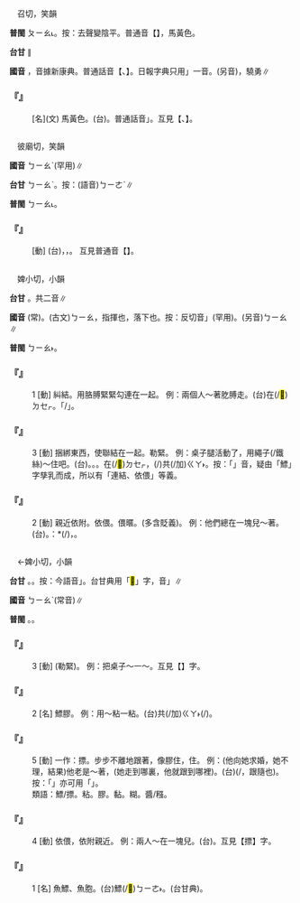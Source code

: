 
=={{ruby|驃|ㄅㄧㄠˋ}}==

　{{ruby|毗|ㄅㄧˊ}}召切，笑韻

'''普閩''' <rt>ㄆㄧㄠ˪</rt>{{ruby|、|ㄅㄧㄠ}}。按：去聲變陰平。普通音【{{ruby|驃|ㄅㄧㄠ}}】，馬黃色。

'''台甘''' {{ruby|(文)|ㄆㄧㄠ˪}}∥

'''國音''' {{ruby|(文)|ㄅㄧㄠˋ}}，音據新康典。普通話音【{{ruby|驃|ㄅㄧㄠ}}、{{ruby|驃|ㄆㄧㄠˇ}}】。日報字典只用{{ruby|「|ㄆㄧㄠˋ}}」一音。(另音){{ruby|(文)|ㄆㄧㄠˋ}}，驍勇∥

    

==='''『{{ruby|驃|ㄅㄧㄠˋ}}』'''===
: [名](文) 馬黃色。(台){{ruby|黃|ㆭˊ}}{{ruby|色|ㄒㄧㆤㆶ}}{{ruby|丌|ㆤ}}{{ruby|馬|ㆠㆤˋ}}。普通話音{{ruby|「|ㄅㄧㄠ}}」。互見【{{ruby|驃|ㄅㄧㄠ}}、{{ruby|驃|ㄆㄧㄠˋ}}】。
    

=={{ruby|俵|ㄅㄧㄠˋ}}==

　彼廟切，笑韻

'''國音''' <rt>ㄅㄧㄠˋ</rt>(罕用)∥

'''台甘''' <rt>ㄅㄧㄠˋ</rt>。按：(語音)<rt>ㄅㄧㄜˋ</rt>∥

'''普閩''' <rt>ㄅㄧㄠ˪</rt>。

    

==='''『{{ruby|俵|ㄅㄧㄠˋ}}』'''===
: [動] (台){{ruby|按|ㄢ˪}}{{ruby|照|ㄐㄧㄠ˪}}{{ruby|份|ㄏㄨㄣ˫}}{{ruby|數|ㄙㆦ˪}}，{{ruby|人|ㆢㄧㄣˊ}}{{ruby|/|ㄌㄧㄣˊ}}{{ruby|數|ㄙㆦ˪}}，{{ruby|分|ㄏㄨㄣ}}{{ruby|發|ㄏㄨㄚㆵ}}{{ruby|付|ㄏㆦ˫}}{{ruby|人|·ㄌㄤˊ}}。 互見普通音【{{ruby|俵|ㄅㄧㄠˇ}}】。
    

=={{ruby|摽|ㄅㄧㄠˋ}}==

　婢小切，小韻

'''台甘''' {{ruby|(文)|ㄅㄧㄠ}}{{ruby|。|ㄅㄧㄠˋ}}。共二音∥

'''國音''' {{ruby|(語)|ㄅㄧㄠˋ}}(常)。(古文)<rt>ㄅㄧㄠ</rt>，指揮也{{ruby|。|ㄆㄧㄠˇ}}，落下也。按：反切音{{ruby|「|ㄅㄧㄠˇ}}」(罕用)。(另音)<rt>ㄅㄧㄠ</rt>∥

'''普閩''' <rt>ㄅㄧㄠ˫</rt>。

    

==='''『{{ruby|摽|ㄅㄧㄠˋ}}』'''===
:1  [動] 糾結。用胳膊緊緊勾連在一起。 例：兩個人～著肐膊走。(台){{ruby|<mark>&#xffad9;</mark>|ㄧㄣ}}{{ruby|兩|ㄋㆭ˫}}{{ruby|人|ㄌㄤˊ}}{{ruby|相|ㄒㄧㄜ}}{{ruby|/|ㄙㆩ}}{{ruby|夾|ㄍㄧㄚㆴ}}{{ruby|手|ㄑㄧㄨˋ}}在(/<mark>&#xf9549;</mark>)<rt>ㄉㆤㆷ</rt>{{ruby|行|ㄍㄧㆩˊ}}。{{ruby|手|ㄑㄧㄨˋ}}{{ruby|股|ㄍㆦˋ}}{{ruby|頭|ㄊㄠˊ}}「{{ruby|相|ㄒㄧㄜ}}{{ruby|/|ㄙㆩ}}{{ruby|交|ㄍㄠ}}/{{ruby|相|ㄒㄧㄜ}}{{ruby|拔|ㄆㄨㄚㆷ ͘}}」{{ruby|在|ㄉㆤㆷ}}{{ruby|行|ㄍㄧㆩˊ}}。
    

==='''『{{ruby|摽|ㄅㄧㄠˋ}}』'''===
:3  [動] 捆綁東西，使聯結在一起。勒緊。 例：桌子腿活動了，用繩子(/鐵絲)～住吧。(台){{ruby|紮|ㄗㄚㆷ}}。{{ruby|<mark>&#xffdd6;</mark>|ㄉㄢ˪}}。{{ruby|推|ㄘㄨㄧ}}{{ruby|緊|ㄢˊ}}。{{ruby|桌|ㄉㄜㆷ}}{{ruby|仔|ㄚ}}{{ruby|丌|ㆤ}}{{ruby|骹|ㄎㄚ}}在(/<mark>&#xf9549;</mark>)<rt>ㄉㆤㆷ</rt>{{ruby|搖|ㄧㄜˊ}}{{ruby|櫓|ㄌㆦˋ}}，{{ruby|用|ㄧㆲ˫}}{{ruby|索|ㄙㄜㆷ}}{{ruby|仔|ㄚ}}(/{{ruby|鐵|ㄊㄧㆷ}}{{ruby|線|ㄙㄨㆩ˪}})共(/加)<rt>ㄍㄚ˫</rt>{{ruby|<mark>&#xffdd6;</mark>|ㄉㄢ˪}}{{ruby|起|·ㄎㄧˋ}}{{ruby|來|·ㄌㄞˊ}}。按：「{{ruby|摽|ㄅㄧㄠˋ}}」音，疑由「鰾」字孳乳而成，所以有「連結、依偎」等義。
    

==='''『{{ruby|摽|ㄅㄧㄠˋ}}』'''===
:2  [動] 親近依附。依偎。偎暱。(多含貶義)。 例：他們總在一塊兒～著。(台){{ruby|<mark>&#xffad9;</mark>|ㄧㄣ}}{{ruby|兩|ㄋㆭ˫}}{{ruby|個|ㆤˊ}}{{ruby|不|ㄅㄨㆵ}}{{ruby|時|ㄒㄧˊ}}{{ruby|結|ㄍㄚㆵ}}{{ruby|相|ㄒㄧㄜ}}{{ruby|/|ㄙㆩ}}{{ruby|粘|ㄌㄧㆰˊ}}。{{ruby|俗|ㄒㄧㆦㆶ ͘}}{{ruby|語|ㆣㄧˋ}}{{ruby|/|ㆣㄨˋ}}{{ruby|謂|ㄨㄧ˫}}：{{ruby|師|ㄙㄞ}}{{ruby|公|ㄍㆲ}}{{ruby|仔|ㄚ}}{{ruby|承|ㄒㄧㄣˊ}}{{ruby|/|ㄒㄧㆧˊ}}*{{ruby|桮|ㄅㄨㆤ}}(/{{ruby|聖|ㄒㄧㄥ˪}}{{ruby|桮|ㄅㄨㆤ}})，{{ruby|結|ㄍㄧㄚㆵ}}{{ruby|相|ㄒㄧㄜ}}{{ruby|/|ㄙㆩ}}{{ruby|粘|ㄌㄧㆰˊ}}。
    

=={{ruby|鰾|ㄅㄧㄠˋ}}==

　←婢小切，小韻

'''台甘''' {{ruby|(文)|ㄅㄧㄠˋ}}。{{ruby|(文)|ㄆㄧㄠ}}。按：今語音{{ruby|「|ㄅㄧㄜ˫}}」。台甘典用「<mark>&#xffbdb;</mark>」字，音{{ruby|「|ㄅㄧㄜ˫}}」∥

'''國音''' <rt>ㄅㄧㄠˋ</rt>(常音)∥

'''普閩''' {{ruby|(文)|ㄅㄧㄠ˫}}。{{ruby|(白)|ㄅㄧㄜ˫}}。

    

==='''『{{ruby|鰾|ㄅㄧㄠˋ}}』'''===
:3  [動] {{ruby|摽|ㄅㄧㄠˋ}}(勒緊)。 例：把桌子～一～。互見【{{ruby|摽|ㄅㄧㄠˋ}}】字。
    

==='''『{{ruby|鰾|ㄅㄧㄠˋ}}』'''===
:2  [名] 鰾膠。 例：用～粘一粘。(台){{ruby|用|ㄧㆲ˫}}{{ruby|/|ㄧㄥ˫}}{{ruby|膠|ㄍㄚ}}共(/加)<rt>ㄍㄚ˫</rt>{{ruby|黏|ㄌㄧㆰˊ}}{{ruby|一|ㄐㄧㆵ}}{{ruby|下|·ㆤ˫}}(/{{ruby|起|·ㄎㄧˋ}}{{ruby|來|·ㄌㄞˊ}})。
    

==='''『{{ruby|鰾|ㄅㄧㄠˋ}}』'''===
:5  [動] 一作：摽。步步不離地跟著，像膠住，{{ruby|鰾|ㄅㄧㄠˋ}}住。 例：(他向她求婚，她不理，結果)他老是～著，(她走到哪裏，他就跟到哪裡)。(台){{ruby|伊|ㄧ}}{{ruby|不|ㄅㄨㆵ}}{{ruby|時|ㄒㄧˊ}}{{ruby|像|ㄑㄧㆧ˫}}{{ruby|/|ㄑㄧㆫ˫}}{{ruby|粘|ㄌㄧㆰˊ}}{{ruby|黐|ㄊㄧ}}{{ruby|<mark>&#xffacd;</mark>|ㄉㄨㆤ˪}}(/{{ruby|逮|ㄉㄨㆤ˪}}，跟隨也){{ruby|著|ㄉㄧㄠˊ}}{{ruby|著|ㄉㄧㄠˊ}}。按：「{{ruby|著|ㄉㄧㄠˊ}}」亦可用「{{ruby|住|ㄉㄧㄠˊ}}」。
:類語：鰾/摽。粘。膠。黏。糊。醬/糨。
:
    

==='''『{{ruby|鰾|ㄅㄧㄠˋ}}』'''===
:4  [動] 依偎，依附親近。 例：兩人～在一塊兒。(台){{ruby|兩|ㄋㆭ˫}}{{ruby|個|ㆤˊ}}{{ruby|人|ㄌㄤˊ}}{{ruby|結|ㄍㄚㆵ}}{{ruby|相|ㄒㄧㄜ}}{{ruby|/|ㄙㆩ}}{{ruby|粘|ㄌㄧㆰˊ}}。互見【摽】字。
    

==='''『{{ruby|鰾|ㄅㄧㄠˋ}}』'''===
:1  [名] 魚鰾、魚胞。(台){{ruby|魚|ㄏㄧˊ}}{{ruby|/|ㄏㄨˊ}}鰾(/<mark>&#xffbdb;</mark>)<rt>ㄅㄧㄜ˫</rt>。(台甘典)。
    
